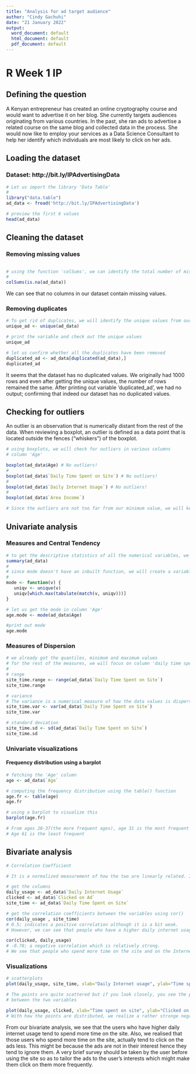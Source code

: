 ---
title: "Analysis for ad target audience"
author: "Cindy Gachuhi"
date: "21 January 2022"
output:
  word_document: default
  html_document: default
  pdf_document: default
---

# R Week 1 IP
## Defining the question

A Kenyan entrepreneur has created an online cryptography course and would want to advertise it on her blog. She currently targets audiences originating from various countries. In the past, she ran ads to advertise a related course on the same blog and collected data in the process. She would now like to employ your services as a Data Science Consultant to help her identify which individuals are most likely to click on her ads. 

## Loading the dataset

### Dataset: http://bit.ly/IPAdvertisingData

```{r}
# Let us import the library 'Data Table'
# 
library("data.table")
ad_data <- fread('http://bit.ly/IPAdvertisingData')

# preview the first 6 values
head(ad_data)

```

## Cleaning the dataset
### Removing missing values
```{r}

```

```{r}
# using the function 'colSums', we can identify the total number of missing values in each column
#
colSums(is.na(ad_data))

```
We can see that no columns in our dataset contain missing values.

### Removing duplicates

```{r}
# To get rid of duplicates, we will identify the unique values from our dataset and assign them to variable 'unique_ad'
unique_ad <- unique(ad_data)

# print the variable and check out the unique values
unique_ad

# let us confirm whether all the duplicates have been removed
duplicated_ad <- ad_data[duplicated(ad_data),]
duplicated_ad

```

It seems that the dataset has no duplicated values. We originally had 1000 rows and even after getting the unique values, the number of rows remained the same. After printing out variable 'duplicated_ad', we had no output; confirming that indeed our dataset has no duplicated values.

## Checking for outliers
An outlier is an observation that is numerically distant from the rest of the data. When reviewing a boxplot, an outlier is defined as a data point that is located outside the fences (“whiskers”) of the boxplot.

```{r}
# using boxplots, we will check for outliers in various columns
# column 'Age'

boxplot(ad_data$Age) # No outliers!
#
boxplot(ad_data$`Daily Time Spent on Site`) # No outliers!
#
boxplot(ad_data$`Daily Internet Usage`) # No outliers!
#
boxplot(ad_data$`Area Income`) 

# Since the outliers are not too far from our minimum value, we will keep them to avoid removing important data points

```

## Univariate analysis
### Measures and Central Tendency

```{r}
# to get the descriptive statistics of all the numerical variables, we will use the function 'summary'
summary(ad_data)
#
# since mode doesn't have an inbuilt function, we will create a variable 'mode'
#
mode <- function(v) {
   uniqv <- unique(v)
   uniqv[which.max(tabulate(match(v, uniqv)))]
}

# let us get the mode in column 'Age' 
age.mode <- mode(ad_data$Age)

#print out mode
age.mode

```

### Measures of Dispersion

```{r}
# we already got the quantiles, minimum and maximum values
# for the rest of the measures, we will focus on column 'daily time spent on site'
#
# range
site_time.range <- range(ad_data$`Daily Time Spent on Site`)
site_time.range

# variance
# The variance is a numerical measure of how the data values is dispersed around the mean.
site_time.var <- var(ad_data$`Daily Time Spent on Site`)
site_time.var

# standard deviation
site_time.sd <- sd(ad_data$`Daily Time Spent on Site`)
site_time.sd

```
### Univariate visualizations
#### Frequency distribution using a barplot

```{r}
# fetching the 'Age' column
age <- ad_data$`Age`

# computing the frequency distribution using the table() function
age.fr <- table(age)
age.fr

# using a barplot to visualize this
barplot(age.fr)

# From ages 28-37(the more frequent ages), age 31 is the most frequent
# Age 61 is the least frequent

```

## Bivariate analysis

```{r}

# Correlation Coefficient 

# It is a normalized measurement of how the two are linearly related. If the correlation coefficient is close to 1, it would indicate that the variables are positively linearly related. For -1, it indicates that the variables are negatively linearly related and the scatter plot almost falls along a straight line with negative slope. And for zero, it would indicate a weak linear relationship between the variables.

# get the columns 
daily_usage <- ad_data$`Daily Internet Usage`
clicked <- ad_data$`Clicked on Ad`
site_time <- ad_data$`Daily Time Spent on Site`

# get the correlation coefficients between the variables using cor()
cor(daily_usage , site_time)
# 0.5; indicates a positive correlation although it is a bit weak. 
# However, we can see that people who have a higher daily internet usage spend more time on the site

cor(clicked, daily_usage)
# -0.78; a negative correlation which is relatively strong.
# We see that people who spend more time on the site and on the Internet tend to click less on the ads.

```
### Visualizations

```{r}
# scatterplots
plot(daily_usage, site_time, xlab="Daily Internet usage", ylab="Time spent on site")

# The points are quite scattered but if you look closely, you see the points show a weak positive linear relationship
# between the two variables

plot(daily_usage, clicked, xlab="Time spent on site", ylab="Clicked on ads")
# With how the points are distributed, we realize a rather stronge negative correlation between the variables

```
From our bivariate analysis, we see that the users who have higher daily internet usage tend to spend more time on the site. Also, we realised that those users who spend more time on the site, actually tend to click on the ads less. This might be because the ads are not in their interest hence they tend to ignore them. A very brief survey should be taken by the user before using the site so as to tailor the ads to the user's interests which might make them click on them more frequently.